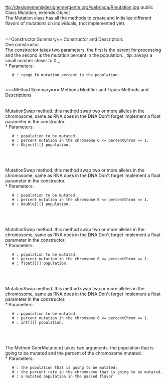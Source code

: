 
ftp://designemer@designemergente.org/web/laga/Rmutation.jpg
public Class Mutation, extends Object
<br>
The Mutation class has all the methods to create and initialize different flavors of mutations on individuals, (not implemented yet).
<br>
<br>
<br>
==Constructor Summary== 
Constructor and Description:
<br>
One constructor.
<br>
{{{Mutation(PApplet parent, float MutationRate)}}}
The constructor takes two parameters, the first is the parent for processing and the second is the mutation percent in the population.
_tip: always a small number closer to 0._
<br>
 * Parameters:
    # {{{MutationRate}}}: range fo mutation percent in the population.
<br>
===Method Summary===
Methods Modifier and Types
Methods and Descriptions
<br>
<br>
{{{public Object[][] MutationSwap(Object[][] population, float percentChrom)}}}
<br>
MutationSwap method. this method swap two or more alleles in the chromosome, same as RNA does in the DNA Don't forget implement a float parameter in the constructor.
<br>
 * Parameters:
    # {{{population}}}: population to be mutated.
    # {{{percentChrom}}}: percent mutation in the chromsome 0 <= percentChrom <= 1.
    # {{{return}}}: Object[][] population.
<br>
<br>
{{{public double[][] NumbMutation(double[][] pop, double min, double max, float percentChrom)}}}
<br>
MutationSwap method. this method swap two or more alleles in the chromosome, same as RNA does in the DNA Don't forget implement a float parameter in the constructor.
<br>
 * Parameters:
    # {{{population}}}: population to be mutated.
    # {{{percentChrom}}}: percent mutation in the chromsome 0 <= percentChrom <= 1.
    # {{{return}}}: double[][] population.
<br>
<br>
{{{float[][] NumbMutation(float[][] pop, float min, float max, float percentChrom)}}}
<br>
MutationSwap method. this method swap two or more alleles in the chromosome, same as RNA does in the DNA Don't forget implement a float parameter in the constructor.
<br>
 * Parameters:
    # {{{population}}}: population to be mutated.
    # {{{percentChrom}}}: percent mutation in the chromsome 0 <= percentChrom <= 1.
    # {{{return}}}: float[][] population.
<br>
<br>
{{{int[][] NumbMutation(int[][] pop, int min, int max, float percentChrom)}}}
<br>
MutationSwap method. this method swap two or more alleles in the chromosome, same as RNA does in the DNA Don't forget implement a float parameter in the constructor.
<br>
 * Parameters:
    # {{{population}}}: population to be mutated.
    # {{{percentChrom}}}: percent mutation in the chromsome 0 <= percentChrom <= 1.
    # {{{return}}}: int[][] population.
<br>
<br>
{{{char[][] CharMutation(char[][] pop, float ChroPercent)}}}
<br>
The Method GenrMutation() takes two arguments. the population that is going to be mutated and the percent of the chromosome mutated.
<br>
 * Parameters:
    # {{{pop}}}: the population that is going to be mutated;
    # {{{Chromosomepercent}}}: the percent rate in the chromosome that is going to be mutated.
    # {{{return}}}: a mutated population in the passed flavor.